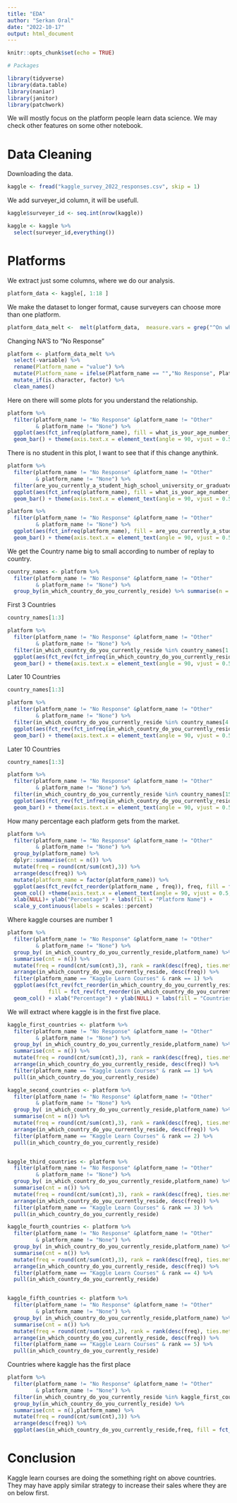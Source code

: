 ```yaml
---
title: "EDA"
author: "Serkan Oral"
date: "2022-10-17"
output: html_document
---
```


```r
knitr::opts_chunk$set(echo = TRUE)
```


```r
# Packages

library(tidyverse)
library(data.table)
library(naniar)
library(janitor)
library(patchwork)

```

We will mostly focus on the platform people learn data science.
We may check other features on some other notebook.

# Data Cleaning 

Downloading the data.
```r
kaggle <- fread("kaggle_survey_2022_responses.csv", skip = 1)
```
We add surveyer_id column, it will be usefull.

```r
kaggle$surveyer_id <- seq.int(nrow(kaggle))

kaggle <- kaggle %>% 
  select(surveyer_id,everything()) 
```

# Platforms

We extract just some columns, where we do our analysis.

```r

platform_data <- kaggle[, 1:18 ]


```


We make the dataset to longer format, cause surveyers can choose more than one platform.

```r
platform_data_melt <-  melt(platform_data,  measure.vars = grep("^On which platforms", colnames(kaggle))) 


```


Changing NA'S to "No Response"

```r
platform <- platform_data_melt %>% 
  select(-variable) %>% 
  rename(Platform_name = "value") %>% 
  mutate(Platform_name = ifelse(Platform_name == "","No Response", Platform_name)) %>% 
  mutate_if(is.character, factor) %>% 
  clean_names()
```

Here on there will some plots for you understand the relationship.

```r

platform %>% 
  filter(platform_name != "No Response" &platform_name != "Other" 
         & platform_name != "None") %>% 
  ggplot(aes(fct_infreq(platform_name), fill = what_is_your_age_number_years) )+
  geom_bar() + theme(axis.text.x = element_text(angle = 90, vjust = 0.5, hjust=1)) + xlab(NULL) + ylab(NULL) + labs(fill = "Age")

```

There is no student in this plot, I want to see that if this change anythink.

```r
platform %>% 
  filter(platform_name != "No Response" &platform_name != "Other" 
         & platform_name != "None") %>% 
  filter(are_you_currently_a_student_high_school_university_or_graduate == "No") %>% 
  ggplot(aes(fct_infreq(platform_name), fill = what_is_your_age_number_years) )+
  geom_bar() + theme(axis.text.x = element_text(angle = 90, vjust = 0.5, hjust=1)) + xlab(NULL) + ylab(NULL) + labs(fill = "Age")
```


```r

platform %>% 
  filter(platform_name != "No Response" &platform_name != "Other" 
         & platform_name != "None") %>% 
  ggplot(aes(fct_infreq(platform_name), fill = are_you_currently_a_student_high_school_university_or_graduate) )+
  geom_bar() + theme(axis.text.x = element_text(angle = 90, vjust = 0.5, hjust=1)) + xlab(NULL) + ylab(NULL) + labs(fill = "In School or University")
```



We get the Country name big to small according to number of replay to country.

```r

country_names <- platform %>% 
  filter(platform_name != "No Response" &platform_name != "Other" 
         & platform_name != "None") %>% 
  group_by(in_which_country_do_you_currently_reside) %>% summarise(n = n()) %>% arrange(desc(n)) %>%  pull(in_which_country_do_you_currently_reside)

```

First 3 Countries
```r
country_names[1:3]

platform %>% 
  filter(platform_name != "No Response" &platform_name != "Other" 
         & platform_name != "None") %>% 
  filter(in_which_country_do_you_currently_reside %in% country_names[1:3]) %>% 
  ggplot(aes(fct_rev(fct_infreq(in_which_country_do_you_currently_reside)), fill = fct_infreq(platform_name)) )+
  geom_bar() + theme(axis.text.x = element_text(angle = 90, vjust = 0.5, hjust=1)) + xlab(NULL) + ylab(NULL) + labs(fill = "Age") +coord_flip()
```

Later 10 Countries
```r
country_names[1:3]

platform %>% 
  filter(platform_name != "No Response" &platform_name != "Other" 
         & platform_name != "None") %>% 
  filter(in_which_country_do_you_currently_reside %in% country_names[4:14]) %>% 
  ggplot(aes(fct_rev(fct_infreq(in_which_country_do_you_currently_reside)), fill = fct_infreq(platform_name)) )+
  geom_bar() + theme(axis.text.x = element_text(angle = 90, vjust = 0.5, hjust=1)) + xlab(NULL) + ylab(NULL) + labs(fill = "Age") +coord_flip()
```

Later 10 Countries
```r
country_names[1:3]

platform %>% 
  filter(platform_name != "No Response" &platform_name != "Other" 
         & platform_name != "None") %>% 
  filter(in_which_country_do_you_currently_reside %in% country_names[15:25]) %>% 
  ggplot(aes(fct_rev(fct_infreq(in_which_country_do_you_currently_reside)), fill = fct_infreq(platform_name)) )+
  geom_bar() + theme(axis.text.x = element_text(angle = 90, vjust = 0.5, hjust=1)) + xlab(NULL) + ylab(NULL) + labs(fill = "Age") +coord_flip()
```



How many percentage each platform gets from the market.

```r
platform %>% 
  filter(platform_name != "No Response" &platform_name != "Other" 
         & platform_name != "None") %>% 
  group_by(platform_name) %>% 
  dplyr::summarise(cnt = n()) %>% 
  mutate(freq = round(cnt/sum(cnt),3)) %>% 
  arrange(desc(freq)) %>% 
  mutate(platform_name = factor(platform_name)) %>% 
  ggplot(aes(fct_rev(fct_reorder(platform_name , freq)), freq, fill = fct_rev(fct_reorder(platform_name , freq)))) +
  geom_col() +theme(axis.text.x = element_text(angle = 90, vjust = 0.5, hjust=1)) +
  xlab(NULL)+ ylab("Percentage") + labs(fill = "Platform Name") +
  scale_y_continuous(labels = scales::percent)
```

Where kaggle courses are number 1

```r
platform %>% 
  filter(platform_name != "No Response" &platform_name != "Other" 
         & platform_name != "None") %>% 
  group_by( in_which_country_do_you_currently_reside,platform_name) %>% 
  summarise(cnt = n()) %>% 
  mutate(freq = round(cnt/sum(cnt),3), rank = rank(desc(freq), ties.method = "first")) %>% 
  arrange(in_which_country_do_you_currently_reside, desc(freq)) %>%  
  filter(platform_name == "Kaggle Learn Courses" & rank == 1) %>% 
  ggplot(aes(fct_rev(fct_reorder(in_which_country_do_you_currently_reside,freq )), freq,
             fill = fct_rev(fct_reorder(in_which_country_do_you_currently_reside,freq )))) +
  geom_col() + xlab("Percentage") + ylab(NULL) + labs(fill = "Countries - Kaggle is their first platform") +scale_y_continuous(labels = scales::percent)
```

We will extract where kaggle is in the first five place.

```r
kaggle_first_countries <- platform %>% 
  filter(platform_name != "No Response" &platform_name != "Other" 
         & platform_name != "None") %>% 
  group_by( in_which_country_do_you_currently_reside,platform_name) %>% 
  summarise(cnt = n()) %>% 
  mutate(freq = round(cnt/sum(cnt),3), rank = rank(desc(freq), ties.method = "first")) %>% 
  arrange(in_which_country_do_you_currently_reside, desc(freq)) %>%  
  filter(platform_name == "Kaggle Learn Courses" & rank == 1) %>% 
  pull(in_which_country_do_you_currently_reside)

kaggle_second_countries <- platform %>% 
  filter(platform_name != "No Response" &platform_name != "Other" 
         & platform_name != "None") %>% 
  group_by( in_which_country_do_you_currently_reside,platform_name) %>% 
  summarise(cnt = n()) %>% 
  mutate(freq = round(cnt/sum(cnt),3), rank = rank(desc(freq), ties.method = "first")) %>% 
  arrange(in_which_country_do_you_currently_reside, desc(freq)) %>%  
  filter(platform_name == "Kaggle Learn Courses" & rank == 2) %>% 
  pull(in_which_country_do_you_currently_reside)


kaggle_third_countries <- platform %>% 
  filter(platform_name != "No Response" &platform_name != "Other" 
         & platform_name != "None") %>% 
  group_by( in_which_country_do_you_currently_reside,platform_name) %>% 
  summarise(cnt = n()) %>% 
  mutate(freq = round(cnt/sum(cnt),3), rank = rank(desc(freq), ties.method = "first")) %>% 
  arrange(in_which_country_do_you_currently_reside, desc(freq)) %>%  
  filter(platform_name == "Kaggle Learn Courses" & rank == 3) %>% 
  pull(in_which_country_do_you_currently_reside)

kaggle_fourth_countries <- platform %>% 
  filter(platform_name != "No Response" &platform_name != "Other" 
         & platform_name != "None") %>% 
  group_by( in_which_country_do_you_currently_reside,platform_name) %>% 
  summarise(cnt = n()) %>% 
  mutate(freq = round(cnt/sum(cnt),3), rank = rank(desc(freq), ties.method = "first")) %>% 
  arrange(in_which_country_do_you_currently_reside, desc(freq)) %>%  
  filter(platform_name == "Kaggle Learn Courses" & rank == 4) %>% 
  pull(in_which_country_do_you_currently_reside)


kaggle_fifth_countries <- platform %>% 
  filter(platform_name != "No Response" &platform_name != "Other" 
         & platform_name != "None") %>% 
  group_by( in_which_country_do_you_currently_reside,platform_name) %>% 
  summarise(cnt = n()) %>% 
  mutate(freq = round(cnt/sum(cnt),3), rank = rank(desc(freq), ties.method = "first")) %>% 
  arrange(in_which_country_do_you_currently_reside, desc(freq)) %>%  
  filter(platform_name == "Kaggle Learn Courses" & rank == 5) %>% 
  pull(in_which_country_do_you_currently_reside)

```
Countries where kaggle has the first place

```r
platform %>% 
  filter(platform_name != "No Response" &platform_name != "Other" 
         & platform_name != "None") %>% 
  filter(in_which_country_do_you_currently_reside %in% kaggle_first_countries) %>% 
  group_by(in_which_country_do_you_currently_reside) %>% 
  summarise(cnt = n(),platform_name) %>% 
  mutate(freq = round(cnt/sum(cnt),3)) %>% 
  arrange(desc(freq)) %>% 
  ggplot(aes(in_which_country_do_you_currently_reside,freq, fill = fct_infreq(platform_name) )) + geom_col(position = "fill") + xlab(NULL) + ylab("Percentage") + labs(fill = "Platforms")  +scale_y_continuous(labels = scales::percent)
```


# Conclusion

Kaggle learn courses are doing the something right on above countries. They may have apply similar strategy to increase their sales where they are on below first. 


